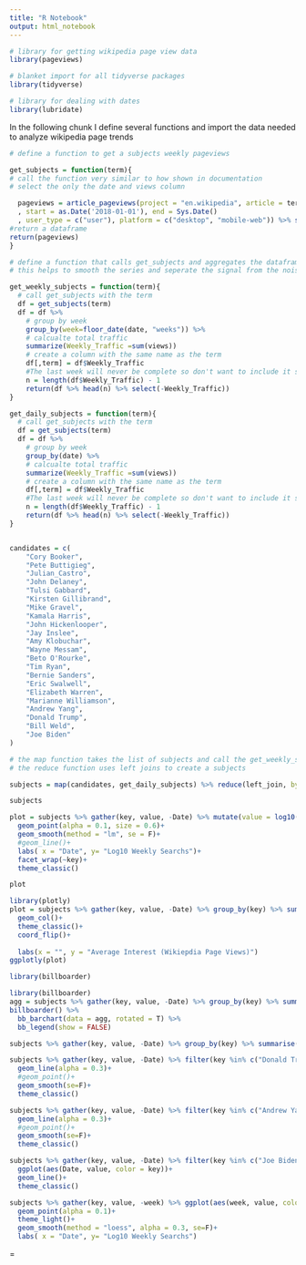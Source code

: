```yaml
---
title: "R Notebook"
output: html_notebook
---
```




```r
# library for getting wikipedia page view data
library(pageviews)

# blanket import for all tidyverse packages
library(tidyverse)

# library for dealing with dates
library(lubridate)

```

In the following chunk I define several functions and import the data needed to analyze wikipedia page trends

```r
# define a function to get a subjects weekly pageviews

get_subjects = function(term){
# call the function very similar to how shown in documentation
# select the only the date and views column

  pageviews = article_pageviews(project = "en.wikipedia", article = term
  , start = as.Date('2018-01-01'), end = Sys.Date()
  , user_type = c("user"), platform = c("desktop", "mobile-web")) %>% select(date, views)
#return a dataframe
return(pageviews)
}

# define a function that calls get_subjects and aggregates the dataframe to weekly frequency
# this helps to smooth the series and seperate the signal from the noise

get_weekly_subjects = function(term){
  # call get_subjects with the term
  df = get_subjects(term)
  df = df %>% 
    # group by week
    group_by(week=floor_date(date, "weeks")) %>%
    # calcualte total traffic
    summarize(Weekly_Traffic =sum(views))
    # create a column with the same name as the term
    df[,term] = df$Weekly_Traffic
    #The last week will never be complete so don't want to include it since we are taking a sum
    n = length(df$Weekly_Traffic) - 1
    return(df %>% head(n) %>% select(-Weekly_Traffic))
}

get_daily_subjects = function(term){
  # call get_subjects with the term
  df = get_subjects(term)
  df = df %>% 
    # group by week
    group_by(date) %>%
    # calcualte total traffic
    summarize(Weekly_Traffic =sum(views))
    # create a column with the same name as the term
    df[,term] = df$Weekly_Traffic
    #The last week will never be complete so don't want to include it since we are taking a sum
    n = length(df$Weekly_Traffic) - 1
    return(df %>% head(n) %>% select(-Weekly_Traffic))
}


candidates = c(
    "Cory Booker",
    "Pete Buttigieg",
    "Julian_Castro",
    "John Delaney",
    "Tulsi Gabbard",
    "Kirsten Gillibrand",
    "Mike Gravel",
    "Kamala Harris",
    "John Hickenlooper",
    "Jay Inslee",
    "Amy Klobuchar",
    "Wayne Messam",
    "Beto O'Rourke",
    "Tim Ryan",
    "Bernie Sanders",
    "Eric Swalwell",
    "Elizabeth Warren",
    "Marianne Williamson",
    "Andrew Yang",
    "Donald Trump",
    "Bill Weld",
    "Joe Biden"
)

# the map function takes the list of subjects and call the get_weekly_subjects function on each element of the list
# the reduce function uses left joins to create a subjects

subjects = map(candidates, get_daily_subjects) %>% reduce(left_join, by = "date") %>% rename(Date = date)
```

```r
subjects
```


```r

plot = subjects %>% gather(key, value, -Date) %>% mutate(value = log10(value)) %>% ggplot(aes(Date, value))+
  geom_point(alpha = 0.1, size = 0.6)+
  geom_smooth(method = "lm", se = F)+
  #geom_line()+
  labs( x = "Date", y= "Log10 Weekly Searchs")+
  facet_wrap(~key)+
  theme_classic()

plot
```

```r
library(plotly)
plot = subjects %>% gather(key, value, -Date) %>% group_by(key) %>% summarise(value = mean(value, na.rm = T)) %>% ggplot(aes(reorder(key, -value), value))+
  geom_col()+
  theme_classic()+
  coord_flip()+
  
  labs(x = "", y = "Average Interest (Wikiepdia Page Views)")
ggplotly(plot) 
```

```r
library(billboarder)

```


```r
library(billboarder)
agg = subjects %>% gather(key, value, -Date) %>% group_by(key) %>% summarise(value = mean(value, na.rm = T)) %>% arrange(desc(value)) 
billboarder() %>% 
  bb_barchart(data = agg, rotated = T) %>% 
  bb_legend(show = FALSE)

```


```r
subjects %>% gather(key, value, -Date) %>% group_by(key) %>% summarise(value = sum(value))
```



```r
subjects %>% gather(key, value, -Date) %>% filter(key %in% c("Donald Trump",  "Pete Buttigieg")) %>% ggplot(aes(Date, value, color = key))+
  geom_line(alpha = 0.3)+
  #geom_point()+
  geom_smooth(se=F)+
  theme_classic()
```

```r
subjects %>% gather(key, value, -Date) %>% filter(key %in% c("Andrew Yang", "Donald Trump")) %>% ggplot(aes(Date, value, color = key))+
  geom_line(alpha = 0.3)+
  #geom_point()+
  geom_smooth(se=F)+
  theme_classic()
```




```r
subjects %>% gather(key, value, -Date) %>% filter(key %in% c("Joe Biden")) %>% 
  ggplot(aes(Date, value, color = key))+
  geom_line()+
  theme_classic()
```


```r
subjects %>% gather(key, value, -week) %>% ggplot(aes(week, value, color = key))+
  geom_point(alpha = 0.1)+
  theme_light()+
  geom_smooth(method = "loess", alpha = 0.3, se=F)+
  labs( x = "Date", y= "Log10 Weekly Searchs")

```


=